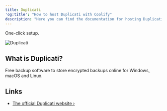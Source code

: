```yaml
---
title: Duplicati
'og:title': "How to host Duplicati with Coolify"
description: "Here you can find the documentation for hosting Duplicati with Coolify."
---
```


<Check>One-click setup.</Check>

![Duplicati](https://docs.duplicati.com/en/latest/duplicatilogo.png)

## What is Duplicati?
Free backup software to store encrypted backups online for Windows, macOS and Linux.

## Links
- [The official Duplicati website ›](https://www.duplicati.com/)